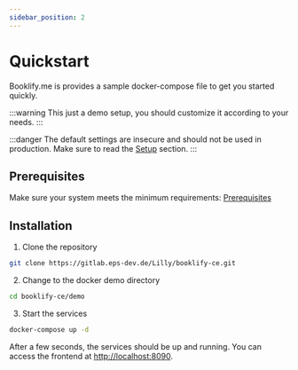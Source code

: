 ```yaml
---
sidebar_position: 2
---
```


# Quickstart

Booklify.me is provides a sample docker-compose file to get you started quickly.

:::warning
This just a demo setup, you should customize it according to your needs.
:::

:::danger
The default settings are insecure and should not be used in production. Make sure to read the [Setup](category/setup) section.
:::

## Prerequisites

Make sure your system meets the minimum requirements: [Prerequisites](setup/requirements)

## Installation

1. Clone the repository

```bash
git clone https://gitlab.eps-dev.de/Lilly/booklify-ce.git
```

2. Change to the docker demo directory

```bash
cd booklify-ce/demo
```

3. Start the services

```bash
docker-compose up -d
```

After a few seconds, the services should be up and running. You can access the frontend at [http://localhost:8090](http://localhost:8090).